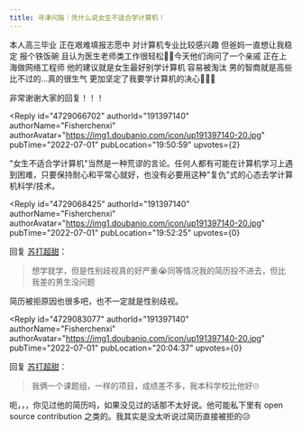 ```yaml
---
title: 寻津问路｜凭什么说女生不适合学计算机！
---
```



<Forum groupName="大学不后悔学这个..." groupUrl="https://www.douban.com/group/728546/" archivedAt="2025-05-17T04:58:59.247Z">
  <Post
    id="269925263"
    title="寻津问路｜凭什么说女生不适合学计算机！"
    url="https://www.douban.com/group/topic/269925263/?_spm_id=MjM4MTk4NzYy"
    pubTime="2022-08-23"
    highlightUserId="191397140"
  >
本人高三毕业 正在艰难填报志愿中 对计算机专业比较感兴趣
但爸妈一直想让我稳定 报个铁饭碗
且认为医生老师类工作很轻松😵‍💫今天他们询问了一个亲戚 正在上海做网络工程师
他的建议就是女生最好别学计算机 容易被淘汰
男的智商就是高些比不过的...真的很生气 更加坚定了我要学计算机的决心😤😤😤

非常谢谢大家的回复！！！

<Reply
  id="4729066702"
  authorId="191397140"
  authorName="Fisherchenxi"
  authorAvatar="https://img1.doubanio.com/icon/up191397140-20.jpg"
  pubTime="2022-07-01"
  pubLocation="19:50:59"
  upvotes={2}
>
"女生不适合学计算机"当然是一种荒谬的言论。任何人都有可能在计算机学习上遇到困难，只要保持耐心和平常心就好，也没有必要用这种"复仇"式的心态去学计算机科学/技术。
</Reply>

<Reply
  id="4729068425"
  authorId="191397140"
  authorName="Fisherchenxi"
  authorAvatar="https://img1.doubanio.com/icon/up191397140-20.jpg"
  pubTime="2022-07-01"
  pubLocation="19:52:25"
  upvotes={0}
>
回复 [苏打超甜](https://www.douban.com/people/222141102/)：
> 想学就学，但是性别歧视真的好严重😭同等情况我的简历投不进去，但比我差的男生没问题

简历被拒原因也很多吧，也不一定就是性别歧视。
</Reply>

<Reply
  id="4729083077"
  authorId="191397140"
  authorName="Fisherchenxi"
  authorAvatar="https://img1.doubanio.com/icon/up191397140-20.jpg"
  pubTime="2022-07-01"
  pubLocation="20:04:37"
  upvotes={0}
>
回复 [苏打超甜](https://www.douban.com/people/222141102/)：
> 我俩一个课题组，一样的项目，成绩差不多，我本科学校比他好🙄

呃，，，你见过他的简历吗，如果没见过的话那不太好说。他可能私下里有 open
source contribution 之类的。我其实是没太听说过简历直接被拒的😥
</Reply>
  </Post>
</Forum>
